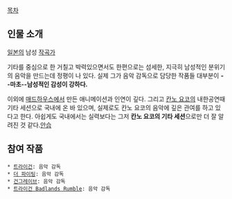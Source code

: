 [[목차]]

== 인물 소개 ==
[[일본]]의 남성  [[작곡가]]

기타를 중심으로 한 거칠고 박력있으면서도 한편으로는 섬세한, 지극히 남성적인 분위기의 음악을 만드는데 정평이 나 있다. 실제 그가 음악 감독으로 담당한 작품들 대부분이  '''--마초--남성적인 감성이 강하다.'''

이외에 [[매드하우스]]에서 만든 애니메이션과 인연이 깊다. 그리고  [[칸노 요코]]의 내한공연때 기타 세션으로 국내에 온 바 있으며, 실제로도 칸노 요코의 음악에 깊은 관여를 하고 있다고 한다. 아쉽게도 국내에서는 실력보다는  그저  '''칸노 요코의 기타 세션'''으로만 더 잘 알려진 것 같다.[[안습]]

== 참여 작품 ==
 * [[트라이건]]: 음악 감독 
 * [[더 파이팅]]: 음악 감독
 * [[건그레이브]]: 음악 감독
 * [[트라이건 Badlands Rumble]]: 음악 감독

